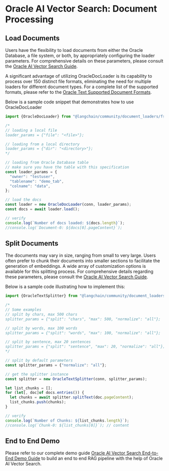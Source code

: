 # Oracle AI Vector Search: Document Processing

## Load Documents

Users have the flexibility to load documents from either the Oracle Database, a file system, or both, by appropriately configuring the loader parameters. For comprehensive details on these parameters, please consult the [Oracle AI Vector Search Guide](https://docs.oracle.com/en/database/oracle/oracle-database/23/arpls/dbms_vector_chain1.html#GUID-73397E89-92FB-48ED-94BB-1AD960C4EA1F).

A significant advantage of utilizing OracleDocLoader is its capability to process over 150 distinct file formats, eliminating the need for multiple loaders for different document types. For a complete list of the supported formats, please refer to the [Oracle Text Supported Document Formats](https://docs.oracle.com/en/database/oracle/oracle-database/23/ccref/oracle-text-supported-document-formats.html).

Below is a sample code snippet that demonstrates how to use OracleDocLoader

```typescript
import {OracleDocLoader} from "@langchain/community/document_loaders/fs/oracleai";

/*
// loading a local file
loader_params = {"file": "<file>"};

// loading from a local directory
loader_params = {"dir": "<directory>"};
*/

// loading from Oracle Database table
// make sure you have the table with this specification
const loader_params = {
  "owner": "testuser",
  "tablename": "demo_tab",
  "colname": "data",
};

// load the docs
const loader = new OracleDocLoader(conn, loader_params);
const docs = await loader.load();

// verify
console.log(`Number of docs loaded: ${docs.length}`);
//console.log(`Document-0: ${docs[0].pageContent}`);
```

## Split Documents

The documents may vary in size, ranging from small to very large. Users often prefer to chunk their documents into smaller sections to facilitate the generation of embeddings. A wide array of customization options is available for this splitting process. For comprehensive details regarding these parameters, please consult the [Oracle AI Vector Search Guide](https://docs.oracle.com/en/database/oracle/oracle-database/23/arpls/dbms_vector_chain1.html#GUID-4E145629-7098-4C7C-804F-FC85D1F24240).

Below is a sample code illustrating how to implement this:

```typescript
import {OracleTextSplitter} from "@langchain/community/document_loaders/fs/oracleai";

/*
// Some examples
// split by chars, max 500 chars
splitter_params = {"split": "chars", "max": 500, "normalize": "all"};

// split by words, max 100 words
splitter_params = {"split": "words", "max": 100, "normalize": "all"};

// split by sentence, max 20 sentences
splitter_params = {"split": "sentence", "max": 20, "normalize": "all"};
*/

// split by default parameters
const splitter_params = {"normalize": "all"};

// get the splitter instance
const splitter = new OracleTextSplitter(conn, splitter_params);

let list_chunks = [];
for (let[, doc]of docs.entries()) {
  let chunks = await splitter.splitText(doc.pageContent);
  list_chunks.push(chunks);
}

// verify
console.log(`Number of Chunks: ${list_chunks.length}`);
//console.log(`Chunk-0: ${list_chunks[0]}`); // content
```

## End to End Demo

Please refer to our complete demo guide [Oracle AI Vector Search End-to-End Demo Guide](https://github.com/langchain-ai/langchainjs/tree/main/cookbook/oracleai.mdx) to build an end to end RAG pipeline with the help of Oracle AI Vector Search.
